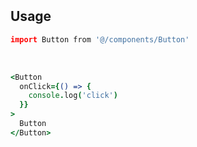 ```coffeescript file=<rootDir>/src/components/react/components/Button.tsx title="components/Button.tsx"
```

<br />

## Usage

```coffeescript
import Button from '@/components/Button'
```

<br />

```coffeescript
<Button
  onClick={() => {
    console.log('click')
  }}
>
  Button
</Button>
```